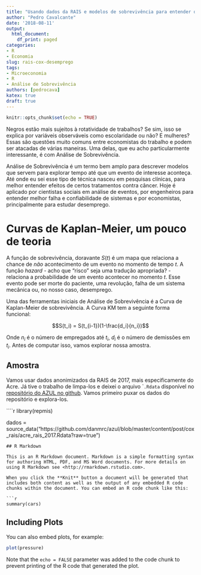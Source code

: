 ```yaml
---
title: "Usando dados da RAIS e modelos de sobrevivência para entender desemprego"
author: "Pedro Cavalcante"
date: '2018-08-11'
output:
  html_document:
    df_print: paged
categories:
- R
- Economia
slug: rais-cox-desemprego
tags:
- Microeconomia
- R
- Análise de Sobrevivência
authors: [pedrocava]
katex: true
draft: true
---
```

```r
knitr::opts_chunk$set(echo = TRUE)
```


Negros estão mais sujeitos à rotatividade de trabalhos? Se sim, isso se explica por variáveis observáveis como escolaridade ou não? E mulheres? Essas são questões muito comuns entre economistas do trabalho e podem ser atacadas de várias maneiras. Uma delas, que eu acho particularmente interessante, é com Análise de Sobrevivência.

Análise de Sobrevivência é um termo bem amplo para descrever modelos que servem para explorar tempo até que um evento de interesse aconteça. Até onde eu sei esse tipo de técnica nasceu em pesquisas clínicas, para melhor entender efeitos de certos tratamentos contra câncer. Hoje é aplicado por cientistas sociais em análise de eventos, por engenheiros para entender melhor falha e confiabilidade de sistemas e por economistas, principalmente para estudar desemprego.

# Curvas de Kaplan-Meier, um pouco de teoria

A função de sobrevivência, doravante $S(t)$ é um mapa que relaciona a chance de *não* acontecimento de um evento no momento de tempo $t$. A função _hazard_ - acho que "risco" seja uma tradução apropriada? - relaciona a probabilidade de um evento acontecer no momento $t$. Esse evento pode ser morte do paciente, uma revolução, falha de um sistema mecânica ou, no nosso caso, desemprego.

Uma das ferramentas iniciais de Análise de Sobrevivência é a Curva de Kaplan-Meier de sobrevivência. A Curva KM tem a seguinte forma funcional:

$$S(t_i) = S(t_{i-1})(1-\frac{d_i}{n_i})$$

Onde $n_i$ é o número de empregados até $t_i$, $d_i$ é o número de demissões em $t_i$. Antes de computar isso, vamos explorar nossa amostra.

## Amostra

Vamos usar dados anonimizados da RAIS de 2017, mais especificamente do Acre. Já tive o trabalho de limpa-los e deixei o arquivo ````.Rdata``` disponível no [repositório do AZUL no github](https://github.com/danmrc/azul/tree/master/content/post/cox_rais). Vamos primeiro puxar os dados do repositório e explora-los.


````r
library(repmis)

dados = source_data("https://github.com/danmrc/azul/blob/master/content/post/cox_rais/acre_rais_2017.Rdata?raw=true")


```
## R Markdown

This is an R Markdown document. Markdown is a simple formatting syntax for authoring HTML, PDF, and MS Word documents. For more details on using R Markdown see <http://rmarkdown.rstudio.com>.

When you click the **Knit** button a document will be generated that includes both content as well as the output of any embedded R code chunks within the document. You can embed an R code chunk like this:

```r
summary(cars)
```

## Including Plots

You can also embed plots, for example:

```r
plot(pressure)
```

Note that the `echo = FALSE` parameter was added to the code chunk to prevent printing of the R code that generated the plot.
